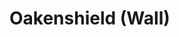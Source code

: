 
# Oakenshield (Wall)
<ProjectDetails
  floatRight
  region="The Wall"
  house="Night's Watch"
  type="Ruin"
  status="Completed"
  warp="/warp oakenshield"
  projectLead="ZeRamenGuy, Steineke"
  dateStarted="2015-07-31T23:00:00+00:00"
  dateCompleted="2015-07-31T23:00:00+00:00"
/>
